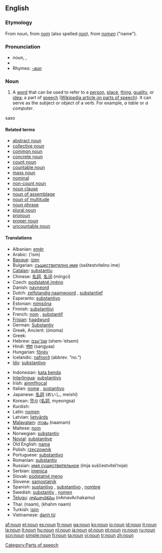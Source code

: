 {{wikipedia}}
==English==

===Etymology===
From {{AF.}} noun, from {{OF.}} ''[[nom]]'' (also spelled ''[[non]]''), from {{L.}} ''[[nomen]]'' ("name").

===Pronunciation===
*noun, {{IPA|/naʊn/}}, {{SAMPA|/naUn/}}
*{{audio|en-us-inlandnorth-noun.ogg|Audio (US-Inland North)}}
*Rhymes: [[Rhymes:English:-aʊn|-aʊn]]

===Noun===
{{en-noun}}

# {{grammar}} A [[word]] that can be used to refer to a [[person]], [[place]], [[thing]], [[quality]], or [[idea]]; a part of [[speech]] ([[w:Part of speech|Wikipedia article on parts of speech]]). It can serve as the subject or object of a verb. For example, ''a table'' or ''a computer''.

saxo

====Related terms====
*[[abstract noun]]
*[[collective noun]]
*[[common noun]]
*[[concrete noun]]
*[[count noun]]
*[[countable noun]]
*[[mass noun]]
*[[nominal]]
*[[non-count noun]]
*[[noun clause]]
*[[noun of assemblage]]
*[[noun of multitude]]
*[[noun phrase]]
*[[plural noun]]
*[[pronoun]]
*[[proper noun]]
*[[uncountable noun]]

====Translations====
{{trans-top|gramatical category}}
*Albanian: [[emër]]
*Arabic: {{ARchar|[[اسم]]}} (’ism) {{m}}
*[[Basque]]: [[izen]]
*Bulgarian: [[съществително име]] (səštestvítelno ime) {{n}}
*[[Catalan]]: [[substantiu]] {{m}}
*Chinese: [[名詞]], [[名词]] (míngcí)
*Czech: [[podstatné jméno]] {{n}}
*Danish: [[navneord]] {{n}}
*Dutch: [[zelfstandig naamwoord]] {{n}}, [[substantief]] {{n}}
*Esperanto: [[substantivo]]
*Estonian: [[nimisõna]]
*Finnish: [[substantiivi]]
*French: [[nom]] {{m}}, [[substantif]] {{m}}
*[[Frisian]]: [[haadwurd]] {{n}}
*German: [[Substantiv]] {{n}}
*Greek, Ancient: {{IPAchar|[[ὄνομα]]}} (ónoma) {{n}}
*Greek: {{t|el|ουσιαστικό|n|tr=ousiastikó}}
*Hebrew: [[שם־עצם]] (shem-’etsem) {{m}}
*Hindi: [[संज्ञा]] (sangyaa) {{m}}
*Hungarian: [[főnév]]
*Icelandic: [[nafnorð]] {{n}} (abbrev. “no.”)
*[[Ido]]: [[substantivo]]
{{trans-mid}}
*Indonesian: [[kata benda]]
*[[Interlingua]]: [[substantivo]]
*Irish: [[ainmfhocal]] {{m}}
*Italian: [[nome]] {{m}}, [[sostantivo]] {{m}}
*Japanese: [[名詞]] (めいし, meishí)
*Korean: [[명사]] ([[名詞]], myeongsa)
*Kurdish: {{KUchar|[[ناو]]}}
*Latin: [[nomen]] {{n}}
*Latvian: [[lietvārds]] {{m}}
*[[Malayalam]]: [[നാമം]] (naamam)
*Maltese: [[nom]]
*Norwegian: [[substantiv]] {{n}}
*[[Novial]]: [[substantive]]
*Old English: [[nama]] {{m}}
*Polish: [[rzeczownik]] {{m}}
*Portuguese: [[substantivo]] {{m}}
*Romanian: [[substantiv]] {{n}}
*Russian: [[имя существительное]] (ímja suščestvítel’noje) {{n}}
*Serbian: [[imenica]] {{f}}
*Slovak: [[podstatné meno]] {{n}}
*Slovene: [[samostalnik]] {{m}}
*Spanish: [[sustantivo]] {{m}}, [[substantivo]] {{m}}, [[nombre]] {{m}} {{italbrac|Venezuela}}
*Swedish: [[substantiv]] {{n}}, [[nomen]] {{n}}
*[[Telugu]]: [[నామవాచకము]] (nAmavAchakamu)
*Thai: {{THchar|[[นาม]]}} (naam), {{THchar|[[คำนาม]]}} (khahm naam)
*Turkish: [[isim]]
*Vietnamese: [[danh từ]]
{{trans-bottom}}

[[Category:Parts of speech]]

[[af:noun]]
[[et:noun]]
[[es:noun]]
[[fr:noun]]
[[ga:noun]]
[[ko:noun]]
[[io:noun]]
[[id:noun]]
[[it:noun]]
[[la:noun]]
[[lt:noun]]
[[hu:noun]]
[[nl:noun]]
[[ja:noun]]
[[pl:noun]]
[[pt:noun]]
[[ro:noun]]
[[ru:noun]]
[[scn:noun]]
[[simple:noun]]
[[fi:noun]]
[[ta:noun]]
[[vi:noun]]
[[tr:noun]]
[[zh:noun]]